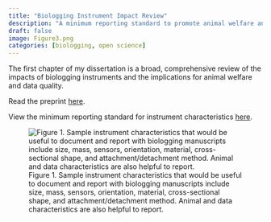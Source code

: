 ```yaml
---
title: "Biologging Instrument Impact Review"
description: "A minimum reporting standard to promote animal welfare and data quality in biologging research"
draft: false 
image: Figure3.png
categories: [biologging, open science]
---
```


The first chapter of my dissertation is a broad, comprehensive review of the impacts of biologging instruments and the implications for animal welfare and data quality.

Read the preprint [here](https://doi.org/10.32942/X29K7X).

View the minimum reporting standard for instrument characteristics [here](https://docs.google.com/document/d/1qqSSb6Vxf78JE3wiOcwboJW17nuB-OujI-5XyhY_NeI/edit).

![Figure 1. Sample instrument characteristics that would be useful to document and report with biologging manuscripts include size, mass, sensors, orientation, material, cross-sectional shape, and attachment/detachment method. Animal and data characteristics are also helpful to report.](figure1_final.png)
